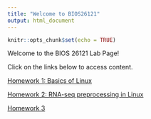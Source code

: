 ```yaml
---
title: "Welcome to BIOS26121"
output: html_document
---
```


```r
knitr::opts_chunk$set(echo = TRUE)
```

Welcome to the BIOS 26121 Lab Page!

Click on the links below to access content.

[Homework 1: Basics of Linux](Lab1.html)

[Homework 2: RNA-seq preprocessing in Linux](Lab2.html)

[Homework 3](hm3.html)